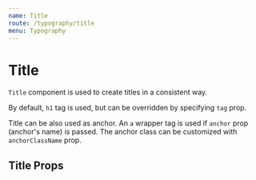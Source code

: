 ```yaml
---
name: Title
route: /typography/title
menu: Typography
---
```





# Title

`Title` component is used to create titles in a consistent way.

By default, `h1` tag is used, but can be overridden by specifying `tag` prop.

<Playground>
    <Title>Title example</Title>
    <Lorem />
</Playground>

Title can be also used as anchor. An `a` wrapper tag is used if `anchor` prop (anchor's name) is passed.
The anchor class can be customized with `anchorClassName` prop.

<Playground>
    <Title anchor="title-1">Anchor title</Title>
    <Lorem />
    <Title anchor="title-2" anchorClassName="color-primary">
        Anchor title with custom class
    </Title>
    <Lorem />
</Playground>

## Title Props

<Props of={Title} />
